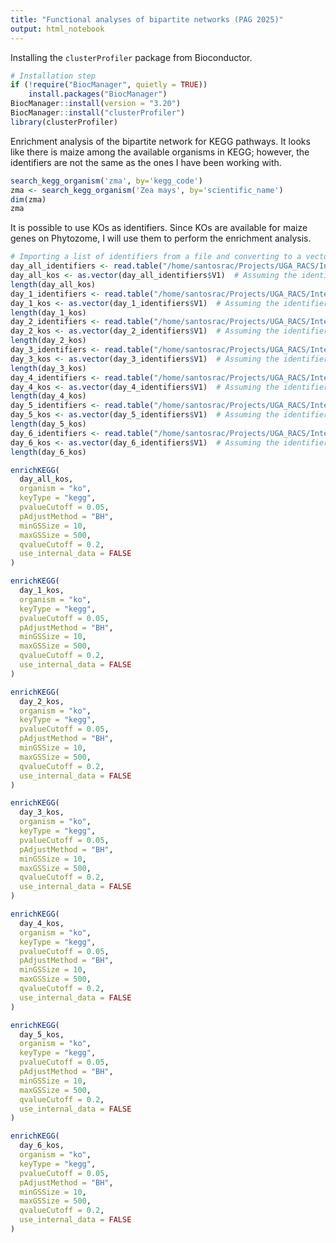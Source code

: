 ```yaml
---
title: "Functional analyses of bipartite networks (PAG 2025)"
output: html_notebook
---
```


Installing the `clusterProfiler` package from Bioconductor.

```r
# Installation step
if (!require("BiocManager", quietly = TRUE))
    install.packages("BiocManager")
BiocManager::install(version = "3.20")
BiocManager::install("clusterProfiler")
library(clusterProfiler)
```

Enrichment analysis of the bipartite network for KEGG pathways.
It looks like there is maize among the available organisms in KEGG; however, the identifiers are not the same as the ones I have been working with.

```r
search_kegg_organism('zma', by='kegg_code')
zma <- search_kegg_organism('Zea mays', by='scientific_name')
dim(zma)
zma
```

It is possible to use KOs as identifiers. Since KOs are available for maize genes on Phytozome, I will use them to perform the enrichment analysis.

```r
# Importing a list of identifiers from a file and converting to a vector
day_all_identifiers <- read.table("/home/santosrac/Projects/UGA_RACS/IntegrationMetataxExpression/SparXCC_OTUs_pag2025/modules/day_mod_all_kos.txt", header = FALSE, stringsAsFactors = FALSE)
day_all_kos <- as.vector(day_all_identifiers$V1)  # Assuming the identifiers are in the first column
length(day_all_kos)
day_1_identifiers <- read.table("/home/santosrac/Projects/UGA_RACS/IntegrationMetataxExpression/SparXCC_OTUs_pag2025/modules/day_mod_1_kos.txt", header = FALSE, stringsAsFactors = FALSE)
day_1_kos <- as.vector(day_1_identifiers$V1)  # Assuming the identifiers are in the first column
length(day_1_kos)
day_2_identifiers <- read.table("/home/santosrac/Projects/UGA_RACS/IntegrationMetataxExpression/SparXCC_OTUs_pag2025/modules/day_mod_2_kos.txt", header = FALSE, stringsAsFactors = FALSE)
day_2_kos <- as.vector(day_2_identifiers$V1)  # Assuming the identifiers are in the first column
length(day_2_kos)
day_3_identifiers <- read.table("/home/santosrac/Projects/UGA_RACS/IntegrationMetataxExpression/SparXCC_OTUs_pag2025/modules/day_mod_3_kos.txt", header = FALSE, stringsAsFactors = FALSE)
day_3_kos <- as.vector(day_3_identifiers$V1)  # Assuming the identifiers are in the first column
length(day_3_kos)
day_4_identifiers <- read.table("/home/santosrac/Projects/UGA_RACS/IntegrationMetataxExpression/SparXCC_OTUs_pag2025/modules/day_mod_4_kos.txt", header = FALSE, stringsAsFactors = FALSE)
day_4_kos <- as.vector(day_4_identifiers$V1)  # Assuming the identifiers are in the first column
length(day_4_kos)
day_5_identifiers <- read.table("/home/santosrac/Projects/UGA_RACS/IntegrationMetataxExpression/SparXCC_OTUs_pag2025/modules/day_mod_5_kos.txt", header = FALSE, stringsAsFactors = FALSE)
day_5_kos <- as.vector(day_5_identifiers$V1)  # Assuming the identifiers are in the first column
length(day_5_kos)
day_6_identifiers <- read.table("/home/santosrac/Projects/UGA_RACS/IntegrationMetataxExpression/SparXCC_OTUs_pag2025/modules/day_mod_6_kos.txt", header = FALSE, stringsAsFactors = FALSE)
day_6_kos <- as.vector(day_6_identifiers$V1)  # Assuming the identifiers are in the first column
length(day_6_kos)
```

```r
enrichKEGG(
  day_all_kos,
  organism = "ko",
  keyType = "kegg",
  pvalueCutoff = 0.05,
  pAdjustMethod = "BH",
  minGSSize = 10,
  maxGSSize = 500,
  qvalueCutoff = 0.2,
  use_internal_data = FALSE
)

enrichKEGG(
  day_1_kos,
  organism = "ko",
  keyType = "kegg",
  pvalueCutoff = 0.05,
  pAdjustMethod = "BH",
  minGSSize = 10,
  maxGSSize = 500,
  qvalueCutoff = 0.2,
  use_internal_data = FALSE
)

enrichKEGG(
  day_2_kos,
  organism = "ko",
  keyType = "kegg",
  pvalueCutoff = 0.05,
  pAdjustMethod = "BH",
  minGSSize = 10,
  maxGSSize = 500,
  qvalueCutoff = 0.2,
  use_internal_data = FALSE
)

enrichKEGG(
  day_3_kos,
  organism = "ko",
  keyType = "kegg",
  pvalueCutoff = 0.05,
  pAdjustMethod = "BH",
  minGSSize = 10,
  maxGSSize = 500,
  qvalueCutoff = 0.2,
  use_internal_data = FALSE
)

enrichKEGG(
  day_4_kos,
  organism = "ko",
  keyType = "kegg",
  pvalueCutoff = 0.05,
  pAdjustMethod = "BH",
  minGSSize = 10,
  maxGSSize = 500,
  qvalueCutoff = 0.2,
  use_internal_data = FALSE
)

enrichKEGG(
  day_5_kos,
  organism = "ko",
  keyType = "kegg",
  pvalueCutoff = 0.05,
  pAdjustMethod = "BH",
  minGSSize = 10,
  maxGSSize = 500,
  qvalueCutoff = 0.2,
  use_internal_data = FALSE
)

enrichKEGG(
  day_6_kos,
  organism = "ko",
  keyType = "kegg",
  pvalueCutoff = 0.05,
  pAdjustMethod = "BH",
  minGSSize = 10,
  maxGSSize = 500,
  qvalueCutoff = 0.2,
  use_internal_data = FALSE
)
```